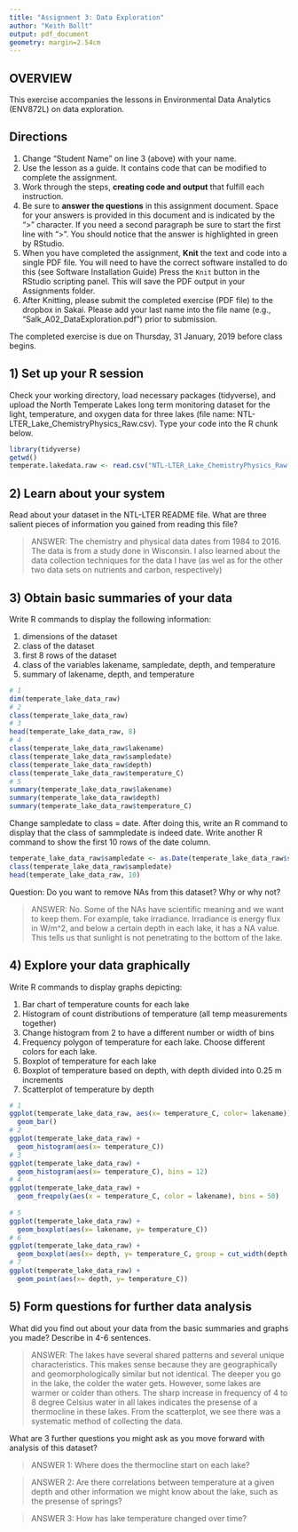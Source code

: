 ```yaml
---
title: "Assignment 3: Data Exploration"
author: "Keith Bollt"
output: pdf_document
geometry: margin=2.54cm
---
```


## OVERVIEW

This exercise accompanies the lessons in Environmental Data Analytics (ENV872L) on data exploration. 

## Directions
1. Change "Student Name" on line 3 (above) with your name.
2. Use the lesson as a guide. It contains code that can be modified to complete the assignment.
3. Work through the steps, **creating code and output** that fulfill each instruction.
4. Be sure to **answer the questions** in this assignment document.
Space for your answers is provided in this document and is indicated by the ">" character.
If you need a second paragraph be sure to start the first line with ">".
You should notice that the answer is highlighted in green by RStudio. 
6. When you have completed the assignment, **Knit** the text and code into a single PDF file.
You will need to have the correct software installed to do this (see Software Installation Guide)
Press the `Knit` button in the RStudio scripting panel.
This will save the PDF output in your Assignments folder.
8. After Knitting, please submit the completed exercise (PDF file) to the dropbox in Sakai. Please add your last name into the file name (e.g., "Salk_A02_DataExploration.pdf") prior to submission.

The completed exercise is due on Thursday, 31 January, 2019 before class begins.

## 1) Set up your R session

Check your working directory, load necessary packages (tidyverse), and upload the North Temperate Lakes long term monitoring dataset for the light, temperature, and oxygen data for three lakes (file name: NTL-LTER_Lake_ChemistryPhysics_Raw.csv). Type your code into the R chunk below.
```r
library(tidyverse)
getwd()
temperate.lakedata.raw <- read.csv("NTL-LTER_Lake_ChemistryPhysics_Raw.csv")
```

## 2) Learn about your system

Read about your dataset in the NTL-LTER README file. What are three salient pieces of information you gained from reading this file?

> ANSWER: The chemistry and physical data dates from 1984 to 2016. The data is from a study done in Wisconsin. I also learned about the data collection techniques for the data I have (as wel as for the other two data sets on nutrients and carbon, respectively)

## 3) Obtain basic summaries of your data

Write R commands to display the following information: 

1. dimensions of the dataset
2. class of the dataset
3. first 8 rows of the dataset
4. class of the variables lakename, sampledate, depth, and temperature
5. summary of lakename, depth, and temperature

```r
# 1
dim(temperate_lake_data_raw)
# 2
class(temperate_lake_data_raw)
# 3
head(temperate_lake_data_raw, 8)
# 4
class(temperate_lake_data_raw$lakename)
class(temperate_lake_data_raw$sampledate)
class(temperate_lake_data_raw$depth)
class(temperate_lake_data_raw$temperature_C) 
# 5
summary(temperate_lake_data_raw$lakename)
summary(temperate_lake_data_raw$depth)
summary(temperate_lake_data_raw$temperature_C)
```

Change sampledate to class = date. After doing this, write an R command to display that the class of sammpledate is indeed date. Write another R command to show the first 10 rows of the date column. 

```r
temperate_lake_data_raw$sampledate <- as.Date(temperate_lake_data_raw$sampledate, format = "%m/%d/%y")
class(temperate_lake_data_raw$sampledate)
head(temperate_lake_data_raw, 10)
```

Question: Do you want to remove NAs from this dataset? Why or why not?

> ANSWER: No. Some of the NAs have scientific meaning and we want to keep them. For example, take irradiance. Irradiance is energy flux in W/m^2, and below a certain depth in each lake, it has a NA value. This tells us that sunlight is not penetrating to the bottom of the lake. 


## 4) Explore your data graphically

Write R commands to display graphs depicting: 

1. Bar chart of temperature counts for each lake
2. Histogram of count distributions of temperature (all temp measurements together)
3. Change histogram from 2 to have a different number or width of bins
4. Frequency polygon of temperature for each lake. Choose different colors for each lake.
5. Boxplot of temperature for each lake
6. Boxplot of temperature based on depth, with depth divided into 0.25 m increments
7. Scatterplot of temperature by depth

```r
# 1
ggplot(temperate_lake_data_raw, aes(x= temperature_C, color= lakename)) + 
  geom_bar()
# 2
ggplot(temperate_lake_data_raw) +
  geom_histogram(aes(x= temperature_C))
# 3
ggplot(temperate_lake_data_raw) +
  geom_histogram(aes(x= temperature_C), bins = 12)
# 4
ggplot(temperate_lake_data_raw) +
  geom_freqpoly(aes(x = temperature_C, color = lakename), bins = 50)
 
# 5
ggplot(temperate_lake_data_raw) +
  geom_boxplot(aes(x= lakename, y= temperature_C))
# 6
ggplot(temperate_lake_data_raw) +
  geom_boxplot(aes(x= depth, y= temperature_C, group = cut_width(depth, 0.25)))
# 7 
ggplot(temperate_lake_data_raw) +
  geom_point(aes(x= depth, y= temperature_C))
```
## 5) Form questions for further data analysis

What did you find out about your data from the basic summaries and graphs you made? Describe in 4-6 sentences.

> ANSWER: The lakes have several shared patterns and several unique characteristics. This makes sense because they are geographically and geomorphologically similar but not identical. The deeper you go in the lake, the colder the water gets. However, some lakes are warmer or colder than others. The sharp increase in frequency of 4 to 8 degree Celsius water in all lakes indicates the presense of a thermocline in these lakes. From the scatterplot, we see there was a systematic method of collecting the data.

What are 3 further questions you might ask as you move forward with  analysis of this dataset?

> ANSWER 1: Where does the thermocline start on each lake?

> ANSWER 2: Are there correlations between temperature at a given depth and other information we might know about the lake, such as the presense of springs?

> ANSWER 3: How has lake temperature changed over time?
